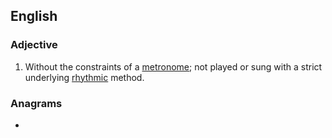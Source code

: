==English==

===Adjective===
{{en-adj|-|head=[[non]][[metrical]]}}

# {{label|en|music}} Without the constraints of a [[metronome]]; not played or sung with a strict underlying [[rhythmic]] method.

===Anagrams===
* {{l|en|conterminal}}